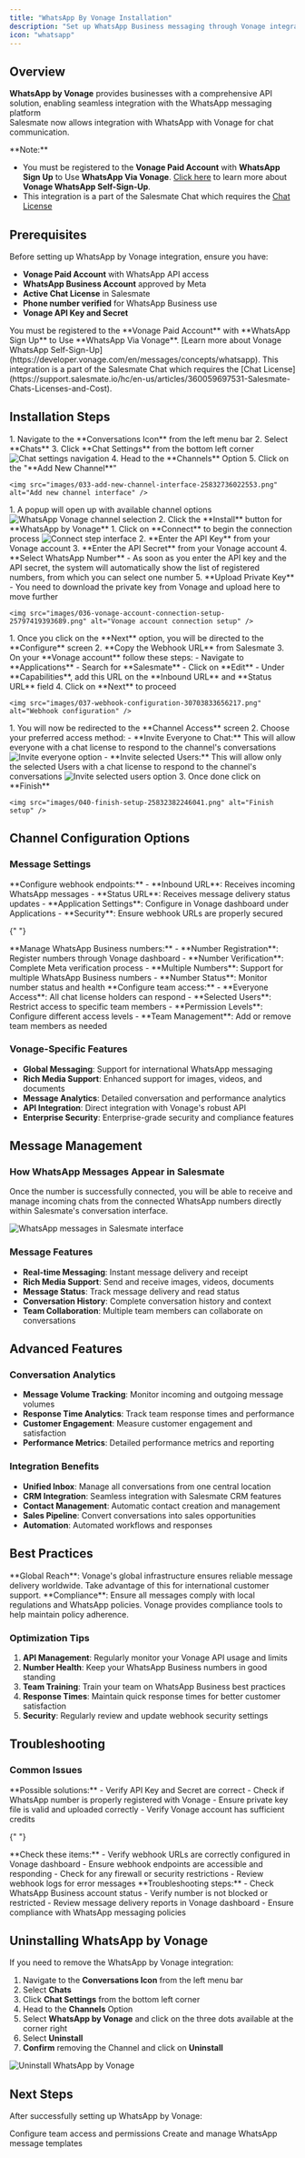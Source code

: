 ```yaml
---
title: "WhatsApp By Vonage Installation"
description: "Set up WhatsApp Business messaging through Vonage integration with Salesmate Unified Inbox"
icon: "whatsapp"
---
```


## Overview

**WhatsApp by Vonage** provides businesses with a comprehensive API solution, enabling seamless integration with the WhatsApp messaging platform\
Salesmate now allows integration with WhatsApp with Vonage for chat communication.

<Note>
**Note:**

- You must be registered to the **Vonage Paid Account** with **WhatsApp Sign Up** to Use **WhatsApp Via Vonage**. [Click here](https://developer.vonage.com/en/messages/concepts/whatsapp) to learn more about **Vonage WhatsApp Self-Sign-Up**.
- This integration is a part of the Salesmate Chat which requires the [Chat License](https://support.salesmate.io/hc/en-us/articles/360059697531-Salesmate-Chats-Licenses-and-Cost)

</Note>

## Prerequisites

Before setting up WhatsApp by Vonage integration, ensure you have:

- **Vonage Paid Account** with WhatsApp API access
- **WhatsApp Business Account** approved by Meta
- **Active Chat License** in Salesmate
- **Phone number verified** for WhatsApp Business use
- **Vonage API Key and Secret**

<Warning>
  You must be registered to the **Vonage Paid Account** with **WhatsApp Sign
  Up** to Use **WhatsApp Via Vonage**. [Learn more about Vonage WhatsApp
  Self-Sign-Up](https://developer.vonage.com/en/messages/concepts/whatsapp).
  This integration is a part of the Salesmate Chat which requires the [Chat
  License](https://support.salesmate.io/hc/en-us/articles/360059697531-Salesmate-Chats-Licenses-and-Cost).
</Warning>

## Installation Steps

<Steps>
  <Step title="Access Salesmate Channel Settings">
    1. Navigate to the **Conversations Icon** from the left menu bar
    2. Select **Chats**
    3. Click **Chat Settings** from the bottom left corner
    <img src="images/032-chat-settings-navigation-30702948182169.png" alt="Chat settings navigation" />
    4. Head to the **Channels** Option
    5. Click on the "**Add New Channel**"

    <img src="images/033-add-new-channel-interface-25832736022553.png" alt="Add new channel interface" />

  </Step>

  <Step title="Select WhatsApp by Vonage">
    1. A popup will open up with available channel options
    <img src="images/034-whatsapp-vonage-channel-selection-25796147086105.png" alt="WhatsApp Vonage channel selection" />
    2. Click the **Install** button for **WhatsApp by Vonage**

  </Step>

  <Step title="Connect Your Vonage Account">
    1. Click on **Connect** to begin the connection process
    <img src="images/035-connect-step-interface-25797371782425.png" alt="Connect step interface" />
    2. **Enter the API Key** from your Vonage account
    3. **Enter the API Secret** from your Vonage account
    4. **Select WhatsApp Number** - As soon as you enter the API key and the API secret, the system will automatically show the list of registered numbers, from which you can select one number
    5. **Upload Private Key** - You need to download the private key from Vonage and upload here to move further

    <img src="images/036-vonage-account-connection-setup-25797419393689.png" alt="Vonage account connection setup" />

  </Step>

  <Step title="Configure Webhooks">
    1. Once you click on the **Next** option, you will be directed to the **Configure** screen
    2. **Copy the Webhook URL** from Salesmate
    3. On your **Vonage account** follow these steps:
       - Navigate to **Applications**
       - Search for **Salesmate**
       - Click on **Edit**
       - Under **Capabilities**, add this URL on the **Inbound URL** and **Status URL** field
    4. Click on **Next** to proceed

    <img src="images/037-webhook-configuration-30703833656217.png" alt="Webhook configuration" />

  </Step>

  <Step title="Set Channel Access">
    1. You will now be redirected to the **Channel Access** screen
    2. Choose your preferred access method:
       - **Invite Everyone to Chat:** This will allow everyone with a chat license to respond to the channel's conversations
    <img src="images/038-invite-everyone-option-25832382239769.png" alt="Invite everyone option" />
       - **Invite selected Users:** This will allow only the selected Users with a chat license to respond to the channel's conversations
    <img src="images/039-invite-selected-users-option-25832382244761.png" alt="Invite selected users option" />
    3. Once done click on **Finish**

    <img src="images/040-finish-setup-25832382246041.png" alt="Finish setup" />

  </Step>
</Steps>

## Channel Configuration Options

### **Message Settings**

<AccordionGroup>
  <Accordion title="Webhook Configuration">
    **Configure webhook endpoints:**
    - **Inbound URL**: Receives incoming WhatsApp messages
    - **Status URL**: Receives message delivery status updates
    - **Application Settings**: Configure in Vonage dashboard under Applications
    - **Security**: Ensure webhook URLs are properly secured
  </Accordion>

{" "}

<Accordion title="Number Management">
  **Manage WhatsApp Business numbers:** - **Number Registration**: Register
  numbers through Vonage dashboard - **Number Verification**: Complete Meta
  verification process - **Multiple Numbers**: Support for multiple WhatsApp
  Business numbers - **Number Status**: Monitor number status and health
</Accordion>

  <Accordion title="Access Control">
    **Configure team access:**
    - **Everyone Access**: All chat license holders can respond
    - **Selected Users**: Restrict access to specific team members
    - **Permission Levels**: Configure different access levels
    - **Team Management**: Add or remove team members as needed
  </Accordion>
</AccordionGroup>

### **Vonage-Specific Features**

- **Global Messaging**: Support for international WhatsApp messaging
- **Rich Media Support**: Enhanced support for images, videos, and documents
- **Message Analytics**: Detailed conversation and performance analytics
- **API Integration**: Direct integration with Vonage's robust API
- **Enterprise Security**: Enterprise-grade security and compliance features

## Message Management

### **How WhatsApp Messages Appear in Salesmate**

Once the number is successfully connected, you will be able to receive and manage incoming chats from the connected WhatsApp numbers directly within Salesmate's conversation interface.

<img src="images/041-whatsapp-messages-in-salesmate-interface-30705905381529.png" alt="WhatsApp messages in Salesmate interface" />

### **Message Features**

- **Real-time Messaging**: Instant message delivery and receipt
- **Rich Media Support**: Send and receive images, videos, documents
- **Message Status**: Track message delivery and read status
- **Conversation History**: Complete conversation history and context
- **Team Collaboration**: Multiple team members can collaborate on conversations

## Advanced Features

### **Conversation Analytics**

- **Message Volume Tracking**: Monitor incoming and outgoing message volumes
- **Response Time Analytics**: Track team response times and performance
- **Customer Engagement**: Measure customer engagement and satisfaction
- **Performance Metrics**: Detailed performance metrics and reporting

### **Integration Benefits**

- **Unified Inbox**: Manage all conversations from one central location
- **CRM Integration**: Seamless integration with Salesmate CRM features
- **Contact Management**: Automatic contact creation and management
- **Sales Pipeline**: Convert conversations into sales opportunities
- **Automation**: Automated workflows and responses

## Best Practices

<Tip>
  **Global Reach**: Vonage's global infrastructure ensures reliable message
  delivery worldwide. Take advantage of this for international customer support.
</Tip>

<Warning>
  **Compliance**: Ensure all messages comply with local regulations and WhatsApp
  policies. Vonage provides compliance tools to help maintain policy adherence.
</Warning>

### **Optimization Tips**

1. **API Management**: Regularly monitor your Vonage API usage and limits
2. **Number Health**: Keep your WhatsApp Business numbers in good standing
3. **Team Training**: Train your team on WhatsApp Business best practices
4. **Response Times**: Maintain quick response times for better customer satisfaction
5. **Security**: Regularly review and update webhook security settings

## Troubleshooting

### **Common Issues**

<AccordionGroup>
  <Accordion title="Connection Issues">
    **Possible solutions:** - Verify API Key and Secret are correct - Check if
    WhatsApp number is properly registered with Vonage - Ensure private key file
    is valid and uploaded correctly - Verify Vonage account has sufficient
    credits
  </Accordion>

{" "}

<Accordion title="Webhook Problems">
  **Check these items:** - Verify webhook URLs are correctly configured in
  Vonage dashboard - Ensure webhook endpoints are accessible and responding -
  Check for any firewall or security restrictions - Review webhook logs for
  error messages
</Accordion>

  <Accordion title="Message Delivery Issues">
    **Troubleshooting steps:** - Check WhatsApp Business account status - Verify
    number is not blocked or restricted - Review message delivery reports in
    Vonage dashboard - Ensure compliance with WhatsApp messaging policies
  </Accordion>
</AccordionGroup>

## Uninstalling WhatsApp by Vonage

If you need to remove the WhatsApp by Vonage integration:

1. Navigate to the **Conversations Icon** from the left menu bar
2. Select **Chats**
3. Click **Chat Settings** from the bottom left corner
4. Head to the **Channels** Option
5. Select **WhatsApp by Vonage** and click on the three dots available at the corner right
6. Select **Uninstall**
7. **Confirm** removing the Channel and click on **Uninstall**

<img src="images/042-uninstall-whatsapp-by-vonage-25873860644761.png" alt="Uninstall WhatsApp by Vonage" />

## Next Steps

After successfully setting up WhatsApp by Vonage:

<CardGroup cols={2}>
  <Card
    title="Manage Channel Access"
    icon="users"
    href="/unified-inbox/sections/manage-channels/channel-access"
  >
    Configure team access and permissions
  </Card>
  <Card
    title="WhatsApp Message Templates"
    icon="template"
    href="/unified-inbox/sections/whatsapp-message-templates/create-template"
  >
    Create and manage WhatsApp message templates
  </Card>
</CardGroup>

